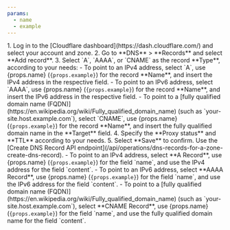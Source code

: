```yaml
---
params:
  - name
  - example
---
```



<Tabs syncKey="dashPlusAPI">
<TabItem label="Dashboard">
1. Log in to the [Cloudflare dashboard](https://dash.cloudflare.com/) and select your account and zone.
2. Go to **DNS** > **Records** and select **Add record**.
3. Select `A`, `AAAA`, or `CNAME` as the record **Type**, according to your needs:
    - To point to an IPv4 address, select `A`, use {props.name} (<code>{props.example}</code>) for the record **Name**, and insert the IPv4 address in the respective field.
    - To point to an IPv6 address, select `AAAA`, use {props.name} (<code>{props.example}</code>) for the record **Name**, and insert the IPv6 address in the respective field.
    - To point to a [fully qualified domain name (FQDN)](https://en.wikipedia.org/wiki/Fully_qualified_domain_name) (such as `your-site.host.example.com`), select `CNAME`, use {props.name} (<code>{props.example}</code>) for the record **Name**, and insert the fully qualified domain name in the **Target** field.
4. Specify the <GlossaryTooltip term="proxy status" link="/dns/manage-dns-records/reference/proxied-dns-records/">**Proxy status**</GlossaryTooltip> and <GlossaryTooltip term="time-to-live (TTL)" link="/dns/manage-dns-records/reference/ttl/">**TTL**</GlossaryTooltip> according to your needs.
5. Select **Save** to confirm.
</TabItem>
<TabItem label="API">
Use the [Create DNS Record API endpoint](/api/operations/dns-records-for-a-zone-create-dns-record).
<Render file="api-field-definitions" product="dns"/>
    - To point to an IPv4 address, select **A Record**, use {props.name} (<code>{props.example}</code>) for the field `name`, and use the IPv4 address for the field `content`.
    - To point to an IPv6 address, select **AAAA Record**, use {props.name} (<code>{props.example}</code>) for the field `name`, and use the IPv6 address for the field `content`.
    - To point to a [fully qualified domain name (FQDN)](https://en.wikipedia.org/wiki/Fully_qualified_domain_name) (such as `your-site.host.example.com`), select **CNAME Record**, use {props.name} (<code>{props.example}</code>) for the field `name`, and use the fully qualified domain name for the field `content`.
</TabItem>
</Tabs>